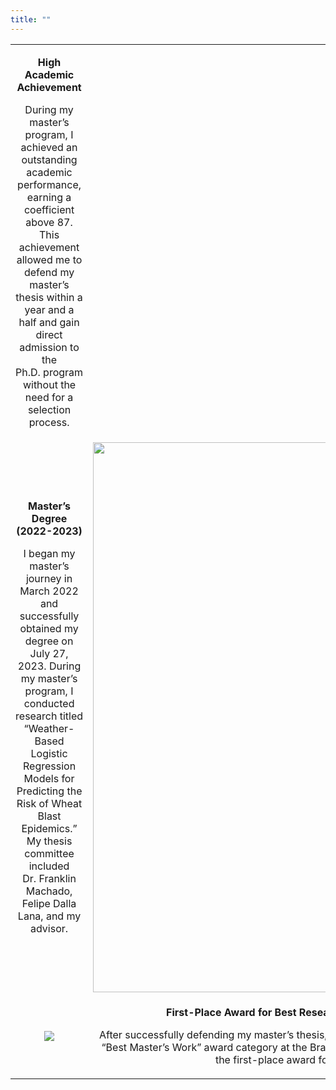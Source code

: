 ```yaml
---
title: ""
---
```


+:------------------------------------------------------------------------------------------------------------------------------------------------------------------------------------------------------------------------------------------------------------------------------------------------------------------------------------------:+:---------------------------------------------------------------------------------------------------------------------------------------------------------------------------------------------------------------------------------------------------------------------------------------------------:+
| **High Academic Achievement**                                                                                                                                                                                                                                                                                                              |                                                                                                                                                                                                                                                                                                     |
|                                                                                                                                                                                                                                                                                                                                            |                                                                                                                                                                                                                                                                                                     |
| During my master's program, I achieved an outstanding academic performance, earning a coefficient above 87. This achievement allowed me to defend my master's thesis within a year and a half and gain direct admission to the Ph.D. program without the need for a selection process.                                                     |                                                                                                                                                                                                                                                                                                     |
+--------------------------------------------------------------------------------------------------------------------------------------------------------------------------------------------------------------------------------------------------------------------------------------------------------------------------------------------+-----------------------------------------------------------------------------------------------------------------------------------------------------------------------------------------------------------------------------------------------------------------------------------------------------+
| **Master's Degree (2022-2023)**                                                                                                                                                                                                                                                                                                            | ![](Imagens/defesa.jpeg){width="880"}                                                                                                                                                                                                                                                               |
|                                                                                                                                                                                                                                                                                                                                            |                                                                                                                                                                                                                                                                                                     |
| I began my master's journey in March 2022 and successfully obtained my degree on July 27, 2023. During my master's program, I conducted research titled "Weather-Based Logistic Regression Models for Predicting the Risk of Wheat Blast Epidemics." My thesis committee included Dr. Franklin Machado, Felipe Dalla Lana, and my advisor. |                                                                                                                                                                                                                                                                                                     |
+--------------------------------------------------------------------------------------------------------------------------------------------------------------------------------------------------------------------------------------------------------------------------------------------------------------------------------------------+-----------------------------------------------------------------------------------------------------------------------------------------------------------------------------------------------------------------------------------------------------------------------------------------------------+
| ![](Imagens/congresso.jpeg)                                                                                                                                                                                                                                                                                                                | **First-Place Award for Best Research Work - Brazilian Congress of Plant Pathology**                                                                                                                                                                                                                |
|                                                                                                                                                                                                                                                                                                                                            |                                                                                                                                                                                                                                                                                                     |
|                                                                                                                                                                                                                                                                                                                                            | After successfully defending my master's thesis, my research was selected for presentation and nominated for the "Best Master's Work" award category at the Brazilian Congress of Plant Pathology. I am honored to have received the first-place award for the best research work in this category. |
+--------------------------------------------------------------------------------------------------------------------------------------------------------------------------------------------------------------------------------------------------------------------------------------------------------------------------------------------+-----------------------------------------------------------------------------------------------------------------------------------------------------------------------------------------------------------------------------------------------------------------------------------------------------+
